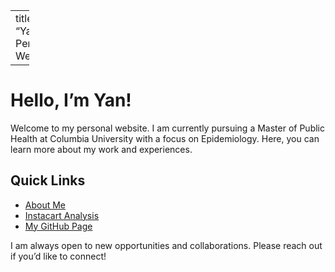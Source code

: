 
---
title: "Yan's Personal Website"

---


# Hello, I'm Yan!

Welcome to my personal website. I am currently pursuing a Master of Public Health at Columbia University with a focus on Epidemiology. Here, you can learn more about my work and experiences.

## Quick Links

- [About Me](about.html)
- [Instacart Analysis](problem-2.html)
- [My GitHub Page](https://github.com/yancattt)

I am always open to new opportunities and collaborations. Please reach out if you'd like to connect!
